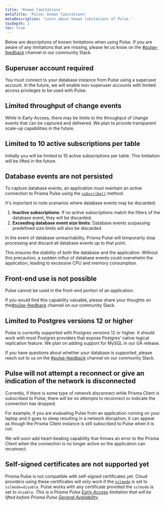 ```yaml
---
title: 'Known limitations'
metaTitle: 'Pulse: Known limitations'
metaDescription: 'Learn about known limitations of Pulse.'
tocDepth: 3
toc: true
---
```


<TopBlock>

Below are descriptions of known limitations when using Pulse. If you are aware of any limitations that are missing, please let us know on the [#pulse-feedback](https://prisma.slack.com/archives/C058GKE3C1E) channel in our community Slack.

</TopBlock>

## Superuser account required

You must connect to your database instance from Pulse using a superuser account. In the future, we will enable non-superuser accounts with limited access privileges to be used with Pulse.

## Limited throughput of change events

While in Early Access, there may be limits to the throughput of change events that can be captured and delivered. We plan to provide transparent scale-up capabilities in the future.

## Limited to 10 active subscriptions per table

Initially you will be limited to 10 active subscriptions per table. This limitation will be lifted in the future.

## Database events are not persisted

To capture database events, an application must maintain an active connection to Prisma Pulse using the [`subscribe()`](/pulse/api-reference#subscribe) method.

It's important to note scenarios where database events may be discarded:

1. **Inactive subscriptions**: If no active subscriptions match the filters of the database event, they will be discarded.
2. **Exceeding database event size limits**: Database events surpassing predefined size limits will also be discarded.

In the event of database unreachability, Prisma Pulse will temporarily stop processing and discard all database events up to that point.

This ensures the stability of both the database and the application. Without this precaution, a sudden influx of database events could overwhelm the application, leading to excessive CPU and memory consumption.

## Front-end use is not possible

Pulse cannot be used in the front-end portion of an application.

<Admonition type="info">

If you would find this capability valuable, please share your thoughts on the[#pulse-feedback](https://prisma.slack.com/archives/C058GKE3C1E) channel on our community Slack.

</Admonition>

## Limited to Postgres versions 12 or higher

Pulse is currently supported with Postgres versions 12 or higher. It should work with most Postgres providers that expose Postgres’ native logical replication feature. We plan on adding support for MySQL in our GA release.

<Admonition type="info">

If you have questions about whether your database is supported, please reach out to us on the [#pulse-feedback](https://prisma.slack.com/archives/C058GKE3C1E) channel on our community Slack.

</Admonition>

## Pulse will not attempt a reconnect or give an indication of the network is disconnected

Currently, if there is some type of network disconnect while Prisma Client is subscribed to Pulse, there will be no attempts to reconnect or indicate the connection has dropped.

For example, if you are evaluating Pulse from an application running on your laptop and it goes to sleep resulting in a network disruption, it can appear as though the Prisma Client instance is still subscribed to Pulse when it is not.

We will soon add heart-beating capability that throws an error to the Prisma Client when the connection is no longer active so the application can reconnect.

## Self-signed certificates are not supported yet

Prisma Pulse is not compatible with self-signed certificates yet. Cloud providers using these certificates will only work if the [`sslmode`](/orm/overview/databases/postgresql#configuring-an-ssl-connection) is set to `sslmode=disable`. Pulse works with any certificate provided the `sslmode` is set to `disable`. _This is a Prisma Pulse [Early Access](/platform/maturity-levels#early-access) limitation that will be lifted before Prisma Pulse [General Availability](/platform/maturity-levels#general-availability)_.
